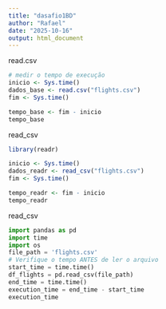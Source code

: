 ---
title: "dasafio1BD"
author: "Rafael"
date: "2025-10-16"
output: html_document
---
read.csv
```{r, message=FALSE, warning=FALSE}
# medir o tempo de execução
inicio <- Sys.time()
dados_base <- read.csv("flights.csv")
fim <- Sys.time()

tempo_base <- fim - inicio
tempo_base
```
read_csv
```{r, message=FALSE, warning=FALSE}
library(readr)

inicio <- Sys.time()
dados_readr <- read_csv("flights.csv")
fim <- Sys.time()

tempo_readr <- fim - inicio
tempo_readr
```
read_csv
```{python, message=FALSE, warning=FALSE}
import pandas as pd
import time
import os
file_path = 'flights.csv'
# Verifique o tempo ANTES de ler o arquivo
start_time = time.time()
df_flights = pd.read_csv(file_path)
end_time = time.time()
execution_time = end_time - start_time
execution_time
```

